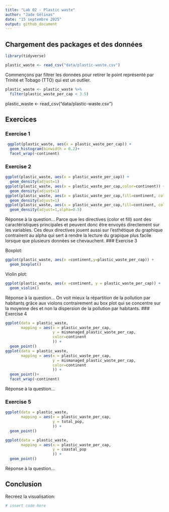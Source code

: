 ```yaml
---
title: "Lab 02 - Plastic waste"
author: "Jade Gélinas"
date: "15 septembre 2025"
output: github_document
---
```


## Chargement des packages et des données

```r
library(tidyverse) 
```

```r
plastic_waste <- read_csv("data/plastic-waste.csv")
```

Commençons par filtrer les données pour retirer le point représenté par Trinité et Tobago (TTO) qui est un outlier.

```r
plastic_waste <- plastic_waste %>%
  filter(plastic_waste_per_cap < 3.5)
```
plastic_waste <- read_csv("data/plastic-waste.csv")

## Exercices

### Exercise 1

```r
 ggplot(plastic_waste, aes(x = plastic_waste_per_cap)) +
  geom_histogram(binwidth = 0.2)+
  facet_wrap(~continent)
```

### Exercise 2

```r
ggplot(plastic_waste, aes(x = plastic_waste_per_cap)) +
  geom_density(adjust=1)
ggplot(plastic_waste, aes(x = plastic_waste_per_cap,color=continent)) +
  geom_density(adjust=1)
ggplot(plastic_waste, aes(x = plastic_waste_per_cap,fill=continent, color=continent)) +
  geom_density(adjust=1)
ggplot(plastic_waste, aes(x = plastic_waste_per_cap,fill=continent, color=continent)) +
  geom_density(adjust=1,alpha=0.5)

```

Réponse à la question...
Parce que les directives (color et fill) sont des caractéristiques principales et peuvent donc être envoyés directement sur les variables. Ces deux directives jouent aussi sur l'esthétique du graphique contrairent au alpha qui sert à rendre la lecture du grapique plus facile lorsque que plusieurs données se chevauchent. 
### Exercise 3

Boxplot:

```r
ggplot(plastic_waste, aes(x =continent,y=plastic_waste_per_cap)) +
  geom_boxplot()
```

Violin plot:

```r
ggplot(plastic_waste, aes(x =continent, y = plastic_waste_per_cap)) +
  geom_violin()
```

Réponse à la question...
On voit mieux la répartition de la pollution par habitants grâce aux violons contrairement au box plot qui se concentre sur la moyenne des et non la dispersion de la pollution par habitants.
### Exercise 4

```r
ggplot(data = plastic_waste,
       mapping = aes(x = plastic_waste_per_cap,
                     y = mismanaged_plastic_waste_per_cap,
                     color=continent
                     )) +
  geom_point()
ggplot(data = plastic_waste,
       mapping = aes(x = plastic_waste_per_cap,
                     y = mismanaged_plastic_waste_per_cap,
                     color=continent
                     )) +
  geom_point()+
  facet_wrap(~continent)
```

Réponse à la question...

### Exercise 5


```r
ggplot(data = plastic_waste,
       mapping = aes(x = plastic_waste_per_cap,
                     y = total_pop,
                     )) + 
  geom_point()
```

```r
ggplot(data = plastic_waste,
       mapping = aes(x = plastic_waste_per_cap,
                     y = coastal_pop
                     )) +
  geom_point()
```

Réponse à la question...

## Conclusion

Recréez la visualisation:

```r
# insert code here
```
